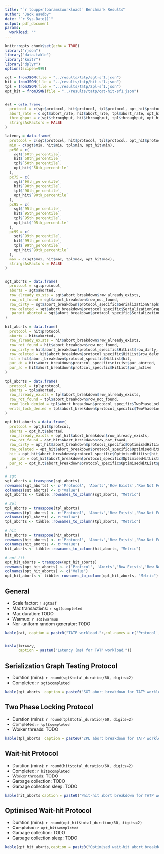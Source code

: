 ```yaml
---
title: "`r toupper(params$workload)` Benchmark Results"
author: "Jack Waudby"
date: "`r Sys.Date()`"
output: pdf_document
params: 
  workload: ""
---
```


```r
knitr::opts_chunk$set(echo = TRUE)
library("rjson")
library("data.table")
library("knitr")
library("dplyr")
options(scipen=999)
```

```r
sgt = fromJSON(file = "../results/tatp/sgt-sf1.json")
hit = fromJSON(file = "../results/tatp/hit-sf1.json")
tpl = fromJSON(file = "../results/tatp/2pl-sf1.json")
opt_hit = fromJSON(file = "../results/tatp/opt-hit-sf1.json")


dat = data.frame(
  protocol = c(sgt$protocol, hit$protocol, tpl$protocol, opt_hit$protocol),
  abort_rate = c(sgt$abort_rate, hit$abort_rate, tpl$abort_rate, opt_hit$abort_rate),
  throughput = c(sgt$throughput, hit$throughput, tpl$throughput, opt_hit$throughput),
  stringsAsFactors = FALSE
)

latency = data.frame(
  protocol = c(sgt$protocol, hit$protocol, tpl$protocol, opt_hit$protocol),
  min = c(sgt$min, hit$min, tpl$min, opt_hit$min),
  pc50 = c(
    sgt$`50th_percentile`,
    hit$`50th_percentile`,
    tpl$`50th_percentile`,
    opt_hit$`50th_percentile`
  ),
  pc75 = c(
    sgt$`90th_percentile`,
    hit$`90th_percentile`,
    tpl$`90th_percentile`,
    opt_hit$`90th_percentile`
  ),
  pc95 = c(
    sgt$`95th_percentile`,
    hit$`95th_percentile`,
    tpl$`95th_percentile`,
    opt_hit$`95th_percentile`
  ),
  pc99 = c(
    sgt$`99th_percentile`,
    hit$`99th_percentile`,
    tpl$`99th_percentile`,
    opt_hit$`99th_percentile`
  ),
  max = c(sgt$max, hit$max, tpl$max, opt_hit$max),
  stringsAsFactors = FALSE
)


sgt_aborts = data.frame(
  protocol = sgt$protocol,
  aborts = sgt$aborted,
  row_already_exists = sgt$abort_breakdown$row_already_exists,
  row_not_found = sgt$abort_breakdown$row_not_found,
  row_dirty = sgt$abort_breakdown$protocol_specific$SerializationGraph$row_dirty,
  row_deleted = sgt$abort_breakdown$protocol_specific$SerializationGraph$row_deleted,
   parent_aborted = sgt$abort_breakdown$protocol_specific$SerializationGraph$parent_aborted
)

hit_aborts = data.frame(
  protocol = hit$protocol,
  aborts = hit$aborted,
  row_already_exists = hit$abort_breakdown$row_already_exists,
  row_not_found = hit$abort_breakdown$row_not_found,
  row_dirty = hit$abort_breakdown$protocol_specific$HitList$row_dirty,
  row_deleted = hit$abort_breakdown$protocol_specific$HitList$row_deleted,
  hit = hit$abort_breakdown$protocol_specific$HitList$hit,
  pur_ab = hit$abort_breakdown$protocol_specific$HitList$pur_aborted,
  pur_ac = hit$abort_breakdown$protocol_specific$HitList$pur_active
)

tpl_aborts = data.frame(
  protocol = tpl$protocol,
  aborts = tpl$aborted,
  row_already_exists = tpl$abort_breakdown$row_already_exists,
  row_not_found = tpl$abort_breakdown$row_not_found,
  read_lock_denied = tpl$abort_breakdown$protocol_specific$TwoPhaseLocking$read_lock_denied,
  write_lock_denied = tpl$abort_breakdown$protocol_specific$TwoPhaseLocking$write_lock_denied
)

opt_hit_aborts = data.frame(
  protocol = opt_hit$protocol,
  aborts = opt_hit$aborted,
  row_already_exists = opt_hit$abort_breakdown$row_already_exists,
  row_not_found = opt_hit$abort_breakdown$row_not_found,
  row_dirty = opt_hit$abort_breakdown$protocol_specific$OptimisedHitList$row_dirty,
  row_deleted = opt_hit$abort_breakdown$protocol_specific$OptimisedHitList$row_deleted,
  hit = opt_hit$abort_breakdown$protocol_specific$OptimisedHitList$hit,
   pur_ab = opt_hit$abort_breakdown$protocol_specific$OptimisedHitList$pur_aborted,
  pur_ac = opt_hit$abort_breakdown$protocol_specific$OptimisedHitList$pur_active
)

# sgt
sgt_aborts = transpose(sgt_aborts) 
rownames(sgt_aborts) <- c('Protocol', 'Aborts','Row Exists','Row Not Found','Row Dirty','Row Deleted','Parent Aborted')
colnames(sgt_aborts) <- c("Value")
sgt_aborts <- tibble::rownames_to_column(sgt_aborts, "Metric")

# 2pl
tpl_aborts = transpose(tpl_aborts) 
rownames(tpl_aborts) <- c('Protocol', 'Aborts','Row Exists','Row Not Found','Read Lock Denied','Write Lock Denied')
colnames(tpl_aborts) <- c("Value")
tpl_aborts <- tibble::rownames_to_column(tpl_aborts, "Metric")

# hit
hit_aborts = transpose(hit_aborts) 
rownames(hit_aborts) <- c('Protocol', 'Aborts','Row Exists','Row Not Found','Row Dirty','Row Deleted','Hit','Pred Aborted','Pred Active')
colnames(hit_aborts) <- c("Value")
hit_aborts <- tibble::rownames_to_column(hit_aborts, "Metric")

# opt-hit
opt_hit_aborts = transpose(opt_hit_aborts) 
rownames(opt_hit_aborts) <- c('Protocol', 'Aborts','Row Exists','Row Not Found','Row Dirty','Row Deleted','Hit','Pred Aborted','Pred Active')
colnames(opt_hit_aborts) <- c("Value")
opt_hit_aborts <- tibble::rownames_to_column(opt_hit_aborts, "Metric")
```


## General
- Scale factor: `r sgt$sf`
- Max transactions: `r sgt$completed`
- Max duration: TODO
- Warmup: `r sgt$warmup`
- Non-uniform random generator: TODO

```r
kable(dat, caption = paste0("TATP workload."),col.names = c('Protocol', 'Abort Rate (%)','Throughput (Txn/s)'))


kable(latency,
      caption = paste0("Latency (ms) for TATP workload."))
```

## Serialization Graph Testing Protocol
- Duration (mins): `r round(sgt$total_duration/60, digits=2)`
- Completed: `r sgt$completed`

```r
kable(sgt_aborts, caption = paste0("SGT abort breakdown for TATP workload."))
```

## Two Phase Locking Protocol
- Duration (mins): `r round(tpl$total_duration/60, digits=2)`
- Completed: `r tpl$completed`
- Worker threads: TODO

```r
kable(tpl_aborts, caption = paste0("2PL abort breakdown for TATP workload."))
```

## Wait-hit Protocol
- Duration (mins): `r round(hit$total_duration/60, digits=2)`
- Completed: `r hit$completed`
- Worker threads: TODO
- Garbage collection: TODO
- Garbage collection sleep: TODO

```r
kable(hit_aborts,caption = paste0("Wait-hit abort breakdown for TATP workload."))
```

## Optimised Wait-hit Protocol
- Duration (mins): `r round(opt_hit$total_duration/60, digits=2)`
- Completed: `r opt_hit$completed`
- Garbage collection: TODO
- Garbage collection sleep: TODO

```r
kable(opt_hit_aborts,caption = paste0("Optimised wait-hit abort breakdown for TATP workload."))
```

